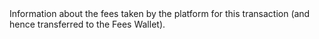   

  

  
<ParamField body="Fees" type="object">     
Information about the fees taken by the platform for this transaction (and hence transferred to the Fees Wallet).   

<Expandable title="properties">  
<Currency_SEK_Fees />  
  
<Amount1 />  
  

</Expandable> 
</ParamField>